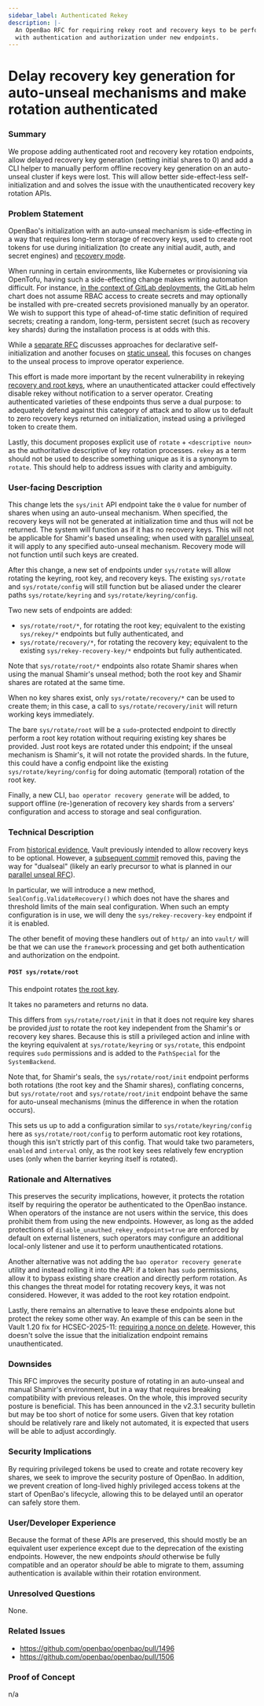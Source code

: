 ```yaml
---
sidebar_label: Authenticated Rekey
description: |-
  An OpenBao RFC for requiring rekey root and recovery keys to be performed
  with authentication and authorization under new endpoints.
---
```


# Delay recovery key generation for auto-unseal mechanisms and make rotation authenticated

### Summary

We propose adding authenticated root and recovery key rotation endpoints, allow
delayed recovery key generation (setting initial shares to 0) and add a CLI helper
to manually perform offline recovery key generation on an auto-unseal cluster if
keys were lost. This will allow better side-effect-less self-initialization and
and solves the issue with the unauthenticated recovery key rotation APIs.

### Problem Statement

OpenBao's initialization with an auto-unseal mechanism is side-effecting in
a way that requires long-term storage of recovery keys, used to create root
tokens for use during initialization (to create any initial audit, auth, and
secret engines) and [recovery mode](https://openbao.org/docs/concepts/recovery-mode/).

When running in certain environments, like Kubernetes or provisioning via
OpenTofu, having such a side-effecting change makes writing automation
difficult. For instance, [in the context of GitLab deployments](https://docs.gitlab.com/charts/installation/secrets/),
the GitLab helm chart does not assume RBAC access to create secrets and
may optionally be installed with pre-created secrets provisioned manually
by an operator. We wish to support this type of ahead-of-time static
definition of required secrets; creating a random, long-term, persistent
secret (such as recovery key shards) during the installation process is at
odds with this.

While a [separate RFC](https://github.com/openbao/openbao/issues/1340)
discusses approaches for declarative self-initialization and another focuses
on [static unseal](https://github.com/openbao/openbao/pull/1304), this focuses
on changes to the unseal process to improve operator experience.

This effort is made more important by the recent vulnerability in rekeying
[recovery and root keys](https://github.com/openbao/openbao/pull/1496),
where an unauthenticated attacker could effectively disable rekey without
notification to a server operator. Creating authenticated varieties of these
endpoints thus serve a dual purpose: to adequately defend against this
category of attack and to allow us to default to zero recovery keys returned
on initialization, instead using a privileged token to create them.

Lastly, this document proposes explicit use of `rotate` + `<descriptive noun>`
as the authoritative descriptive of key rotation processes. `rekey` as a term
should not be used to describe something unique as it is a synonym to `rotate`.
This should help to address issues with clarity and ambiguity.

### User-facing Description

This change lets the `sys/init` API endpoint take the `0` value for number of
shares when using an auto-unseal mechanism. When specified, the recovery keys
will not be generated at initialization time and thus will not be returned.
The system will function as if it has no recovery keys. This will not be
applicable for Shamir's based unsealing; when used with
[parallel unseal](https://github.com/openbao/openbao/issues/1021), it will
apply to any specified auto-unseal mechanism. Recovery mode will not function
until such keys are created.

After this change, a new set of endpoints under `sys/rotate` will allow
rotating the keyring, root key, and recovery keys. The existing `sys/rotate`
and `sys/rotate/config` will still function but be aliased under the clearer
paths `sys/rotate/keyring` and `sys/rotate/keyring/config`.

Two new sets of endpoints are added:

 - `sys/rotate/root/*`, for rotating the root key; equivalent to the existing
   `sys/rekey/*` endpoints but fully authenticated, and
 - `sys/rotate/recovery/*`, for rotating the recovery key; equivalent to the
   existing `sys/rekey-recovery-key/*` endpoints but fully authenticated.

Note that `sys/rotate/root/*` endpoints also rotate Shamir shares when using
the manual Shamir's unseal method; both the root key and Shamir shares are
rotated at the same time.

When no key shares exist, only `sys/rotate/recovery/*` can be used to create
them; in this case, a call to `sys/rotate/recovery/init` will return working
keys immediately.

The bare `sys/rotate/root` will be a `sudo`-protected endpoint to directly
perform a root key rotation without requiring existing key shares be provided.
Just root keys are rotated under this endpoint; if the unseal mechanism is
Shamir's, it will not rotate the provided shards. In the future, this could
have a config endpoint like the existing `sys/rotate/keyring/config` for doing
automatic (temporal) rotation of the root key.

Finally, a new CLI, `bao operator recovery generate` will be added, to support
offline (re-)generation of recovery key shards from a servers' configuration
and access to storage and seal configuration.

### Technical Description

From [historical evidence](https://github.com/openbao/openbao/commit/6cf1b79fe10),
Vault previously intended to allow recovery keys to be optional. However, a
[subsequent commit](https://github.com/openbao/openbao/commit/99772d3cff7)
removed this, paving the way for "dualseal" (likely an early precursor to what
is planned in our [parallel unseal RFC](https://github.com/openbao/openbao/issues/1021)).

In particular, we will introduce a new method, `SealConfig.ValidateRecovery()`
which does not have the shares and threshold limits of the main seal
configuration. When such an empty configuration is in use, we will deny the
`sys/rekey-recovery-key` endpoint if it is enabled.

The other benefit of moving these handlers out of `http/` an into `vault/`
will be that we can use the `framework` processing and get both authentication
and authorization on the endpoint.

#### `POST sys/rotate/root`

This endpoint rotates [the root key](https://github.com/openbao/openbao/issues/1021).

It takes no parameters and returns no data.

This differs from `sys/rotate/root/init` in that it does not require key
shares be provided _just_ to rotate the root key independent from the
Shamir's or recovery key shares. Because this is still a privileged action
and inline with the keyring equivalent at `sys/rotate/keyring` or
`sys/rotate`, this endpoint requires `sudo` permissions and is added to the
`PathSpecial` for the `SystemBackend`.

Note that, for Shamir's seals, the `sys/rotate/root/init` endpoint performs
both rotations (the root key and the Shamir shares), conflating concerns,
but `sys/rotate/root` and `sys/rotate/root/init` endpoint behave the same
for auto-unseal mechanisms (minus the difference in when the rotation occurs).

This sets us up to add a configuration similar to `sys/rotate/keyring/config`
here as `sys/rotate/root/config` to perform automatic root key rotations,
though this isn't strictly part of this config. That would take two
parameters, `enabled` and `interval` only, as the root key sees relatively
few encryption uses (only when the barrier keyring itself is rotated).

### Rationale and Alternatives

This preserves the security implications, however, it protects the rotation
itself by requiring the operator be authenticated to the OpenBao instance.
When operators of the instance are not users within the service, this does
prohibit them from using the new endpoints. However, as long as the added
protections of `disable_unauthed_rekey_endpoints=true` are enforced by
default on external listeners, such operators may configure an additional
local-only listener and use it to perform unauthenticated rotations.

Another alternative was not adding the `bao operator recovery generate`
utility and instead rolling it into the API: if a token has `sudo`
permissions, allow it to bypass existing share creation and directly
perform rotation. As this changes the threat model for rotating recovery
keys, it was not considered. However, it was added to the root key rotation
endpoint.

Lastly, there remains an alternative to leave these endpoints alone but
protect the rekey some other way. An example of this can be seen in the Vault
1.20 fix for HCSEC-2025-11: [requiring a nonce on delete](https://developer.hashicorp.com/vault/docs/v1.20.x/updates/important-changes#rekey-cancellations-use-a-nonce).
However, this doesn't solve the issue that the initialization endpoint remains
unauthenticated.

### Downsides

This RFC improves the security posture of rotating in an auto-unseal and
manual Shamir's environment, but in a way that requires breaking compatibility
with previous releases. On the whole, this improved security posture is
beneficial. This has been announced in the v2.3.1 security bulletin but may
be too short of notice for some users. Given that key rotation should be
relatively rare and likely not automated, it is expected that users will
be able to adjust accordingly.

### Security Implications

By requiring privileged tokens be used to create and rotate recovery key
shares, we seek to improve the security posture of OpenBao. In addition,
we prevent creation of long-lived highly privileged access tokens at the
start of OpenBao's lifecycle, allowing this to be delayed until an operator
can safely store them.

### User/Developer Experience

Because the format of these APIs are preserved, this should mostly be an
equivalent user experience except due to the deprecation of the existing
endpoints. However, the new endpoints _should_ otherwise be fully compatible
and an operator _should_ be able to migrate to them, assuming authentication
is available within their rotation environment.

### Unresolved Questions

None.

### Related Issues

 - https://github.com/openbao/openbao/pull/1496
 - https://github.com/openbao/openbao/pull/1506

### Proof of Concept

n/a
